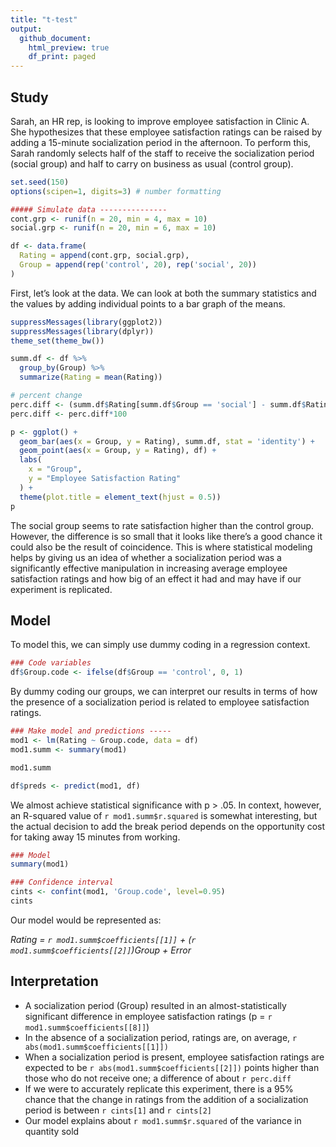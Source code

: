 ```yaml
---
title: "t-test"
output:
  github_document:
    html_preview: true
    df_print: paged
---
```


## Study
Sarah, an HR rep, is looking to improve employee satisfaction in Clinic A. She hypothesizes that these employee satisfaction ratings can be raised by adding a 15-minute socialization period in the afternoon. To perform this, Sarah randomly selects half of the staff to receive the socialization period (social group) and half to carry on business as usual (control group).

```r
set.seed(150)
options(scipen=1, digits=3) # number formatting

##### Simulate data ---------------
cont.grp <- runif(n = 20, min = 4, max = 10)
social.grp <- runif(n = 20, min = 6, max = 10)

df <- data.frame(
  Rating = append(cont.grp, social.grp),
  Group = append(rep('control', 20), rep('social', 20))
)
```

First, let's look at the data. We can look at both the summary statistics and the values by adding individual points to a bar graph of the means.

```r
suppressMessages(library(ggplot2))
suppressMessages(library(dplyr))
theme_set(theme_bw())

summ.df <- df %>% 
  group_by(Group) %>% 
  summarize(Rating = mean(Rating))

# percent change
perc.diff <- (summ.df$Rating[summ.df$Group == 'social'] - summ.df$Rating[summ.df$Group == 'control']) / abs(summ.df$Rating[summ.df$Group == 'control'])
perc.diff <- perc.diff*100

p <- ggplot() +
  geom_bar(aes(x = Group, y = Rating), summ.df, stat = 'identity') +
  geom_point(aes(x = Group, y = Rating), df) +
  labs(
    x = "Group",
    y = "Employee Satisfaction Rating"
  ) +
  theme(plot.title = element_text(hjust = 0.5))
p
```

The social group seems to rate satisfaction higher than the control group. However, the difference is so small that it looks like there's a good chance it could also be the result of coincidence. This is where statistical modeling helps by giving us an idea of whether a socialization period was a significantly effective manipulation in increasing average employee satisfaction ratings and how big of an effect it had and may have if our experiment is replicated. 

## Model 

To model this, we can simply use dummy coding in a regression context.

```r
### Code variables
df$Group.code <- ifelse(df$Group == 'control', 0, 1)
```

By dummy coding our groups, we can interpret our results in terms of how the presence of a socialization period is related to employee satisfaction ratings.

```r
### Make model and predictions -----
mod1 <- lm(Rating ~ Group.code, data = df)
mod1.summ <- summary(mod1)

mod1.summ

df$preds <- predict(mod1, df)
```

We almost achieve statistical significance with p > .05. In context, however, an R-squared value of `r mod1.summ$r.squared` is somewhat interesting, but the actual decision to add the break period depends on the opportunity cost for taking away 15 minutes from working.

```r
### Model
summary(mod1) 

### Confidence interval
cints <- confint(mod1, 'Group.code', level=0.95)
cints

```

Our model would be represented as:

<i> Rating = `r mod1.summ$coefficients[[1]]` + (`r mod1.summ$coefficients[[2]]`)Group + Error </i>

## Interpretation
* A socialization period (Group) resulted in an almost-statistically significant difference in employee satisfaction ratings (p = `r mod1.summ$coefficients[[8]]`)
* In the absence of a socialization period, ratings are, on average, `r abs(mod1.summ$coefficients[[1]])`
* When a socialization period is present, employee satisfaction ratings are expected to be `r abs(mod1.summ$coefficients[[2]])` points higher than those who do not receive one; a difference of about `r perc.diff` 
* If we were to accurately replicate this experiment, there is a 95% chance that the change in ratings from the addition of a socialization period is between `r cints[1]` and `r cints[2]`
* Our model explains about `r mod1.summ$r.squared` of the variance in quantity sold
